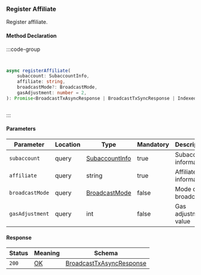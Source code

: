 ### Register Affiliate

Register affiliate.

#### Method Declaration

:::code-group

```python [Python]
```

```rust [Rust]
```

```typescript [TypeScript]
async registerAffiliate(
    subaccount: SubaccountInfo,
    affiliate: string,
    broadcastMode?: BroadcastMode,
    gasAdjustment: number = 2,
): Promise<BroadcastTxAsyncResponse | BroadcastTxSyncResponse | IndexedTx>
```

```uri
```
:::

#### Parameters

| Parameter         | Location  | Type              | Mandatory | Description               |
| ----------------- | --------- | ----------------- | --------- | ------------------------- |
| `subaccount`      | query     | [SubaccountInfo]  | true      | Subaccount information    |
| `affiliate`       | query     | string            | true      | Affiliate information     |
| `broadcastMode`   | query     | [BroadcastMode]   | false     | Mode of broadcast         |
| `gasAdjustment`   | query     | int               | false     | Gas adjustment value      |

#### Response

| Status    | Meaning   | Schema                                                                |
| --------- | --------- | --------------------------------------------------------------------- |
| `200`     | [OK]      | [BroadcastTxAsyncResponse] | [BroadcastTxSyncResponse] | [IndexedTx]  |

[SubaccountInfo]: /types/subaccount_info
[BroadcastMode]: /types/broadcast_mode
[OK]: /types/ok
[BroadcastTxAsyncResponse]: /types/cosmos
[BroadcastTxSyncResponse]: /types/cosmos
[IndexedTx]: /types/cosmos